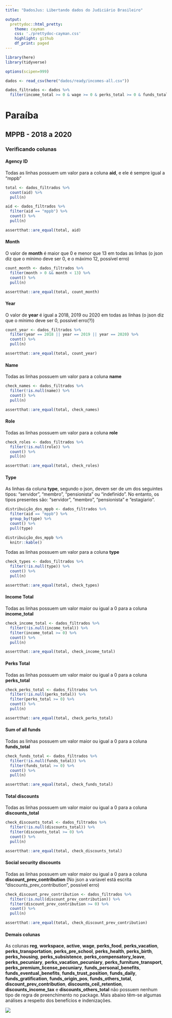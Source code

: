 ```yaml
---
title: "DadosJus: Libertando dados do Judiciário Brasileiro"

output:
  prettydoc::html_pretty:
    theme: cayman
    css: './prettydoc-cayman.css'
    highlight: github
    df_print: paged
---
```

  
```r
library(here)
library(tidyverse)

options(scipen=999)

dados <- read_csv(here("dados/ready/incomes-all.csv"))

dados_filtrados <- dados %>% 
  filter(income_total >= 0 & wage >= 0 & perks_total >= 0 & funds_total >= 0 & discounts_total >= 0)

```
# Paraíba
## MPPB - 2018 a 2020
### Verificando colunas
#### Agency ID
Todas as linhas possuem um valor para a coluna **aid**, e ele é sempre igual a "mppb"
```r
total <- dados_filtrados %>%
  count(aid) %>%
  pull(n)

aid <- dados_filtrados %>%
  filter(aid == "mppb") %>%
  count() %>%
  pull(n)

assertthat::are_equal(total, aid)
```
#### Month
O valor de **month** é maior que 0 e menor que 13 em todas as linhas (o json diz que o mínimo deve ser 0, e o máximo 12, possível erro)
```r
count_month <- dados_filtrados %>%
  filter(month > 0 && month < 13) %>%
  count() %>%
  pull(n)

assertthat::are_equal(total, count_month)
```
#### Year
O valor de **year** é igual a 2018, 2019 ou 2020 em todas as linhas (o json diz que o mínimo deve ser 0, possível erro(?))
```r
count_year <- dados_filtrados %>%
  filter(year == 2018 || year == 2019 || year == 2020) %>%
  count() %>%
  pull(n)

assertthat::are_equal(total, count_year)
```
#### Name
Todas as linhas possuem um valor para a coluna **name** 
```r
check_names <- dados_filtrados %>%
  filter(!is.null(name)) %>%
  count() %>%
  pull(n)

assertthat::are_equal(total, check_names)
```
#### Role
Todas as linhas possuem um valor para a coluna **role**
```r
check_roles <- dados_filtrados %>%
  filter(!is.null(role)) %>%
  count() %>%
  pull(n)

assertthat::are_equal(total, check_roles)
```
#### Type
As linhas da coluna **type**, segundo o json, devem ser de um dos seguintes tipos: "servidor", "membro", "pensionista" ou "indefinido".
No entanto, os tipos presentes são: "servidor", "membro", "pensionista" e "estagiario".
```r
distribuição_dos_mppb <- dados_filtrados %>% 
  filter(aid == "mppb") %>% 
  group_by(type) %>% 
  count() %>%
  pull(type)

distribuição_dos_mppb %>%
  knitr::kable()
```

Todas as linhas possuem um valor para a coluna **type**
```r
check_types <- dados_filtrados %>%
  filter(!is.null(type)) %>%
  count() %>%
  pull(n)

assertthat::are_equal(total, check_types)
```
#### Income Total
Todas as linhas possuem um valor maior ou igual a 0 para a coluna **income_total**
```r
check_income_total <- dados_filtrados %>%
  filter(!is.null(income_total)) %>%
  filter(income_total >= 0) %>%
  count() %>%
  pull(n)

assertthat::are_equal(total, check_income_total)
```
#### Perks Total
Todas as linhas possuem um valor maior ou igual a 0 para a coluna **perks_total**
```r
check_perks_total <- dados_filtrados %>%
  filter(!is.null(perks_total)) %>%
  filter(perks_total >= 0) %>%
  count() %>%
  pull(n)

assertthat::are_equal(total, check_perks_total)
```
#### Sum of all funds
Todas as linhas possuem um valor maior ou igual a 0 para a coluna **funds_total**
```r
check_funds_total <- dados_filtrados %>%
  filter(!is.null(funds_total)) %>%
  filter(funds_total >= 0) %>%
  count() %>%
  pull(n)

assertthat::are_equal(total, check_funds_total)
```
#### Total discounts
Todas as linhas possuem um valor maior ou igual a 0 para a coluna **discounts_total**
```r
check_discounts_total <- dados_filtrados %>%
  filter(!is.null(discounts_total)) %>%
  filter(discounts_total >= 0) %>%
  count() %>%
  pull(n)

assertthat::are_equal(total, check_discounts_total)
```
#### Social security discounts
Todas as linhas possuem um valor maior ou igual a 0 para a coluna **discount_prev_contribution** (No json a variavel está escrita "discounts_prev_contribution", possível erro)
```r
check_discount_prev_contribution <- dados_filtrados %>%
  filter(!is.null(discount_prev_contribution)) %>%
  filter(discount_prev_contribution >= 0) %>%
  count() %>%
  pull(n)

assertthat::are_equal(total, check_discount_prev_contribution)
```

#### Demais colunas
As colunas **reg**, **workspace**, **active**, **wage**, **perks_food**, **perks_vacation**, **perks_transportation**,  **perks_pre_school**, **perks_health**, **perks_birth**, **perks_housing**,  **perks_subsistence**, **perks_compensatory_leave**, **perks_pecuniary**, **perks_vacation_pecuniary**,  **perks_furniture_transport**, **perks_premium_license_pecuniary**, **funds_personal_benefits**, **funds_eventual_benefits**,  **funds_trust_position**, **funds_daily**, **funds_gratification**, **funds_origin_pos**, **funds_others_total**, **discount_prev_contribution**,  **discounts_ceil_retention**, **discounts_income_tax** e **discounts_others_total** não possuem nenhum tipo de regra de preenchimento no package. Mais abaixo têm-se algumas análises a respeito dos benefícios e indenizações.

<div class="logo">![](https://avatars2.githubusercontent.com/u/17051677?s=200&v=4)</div>